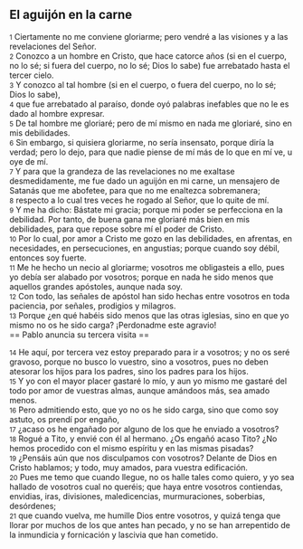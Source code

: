 == El aguijón en la carne ==

{{anchor|1}} <small>1</small> Ciertamente no me conviene gloriarme; pero vendré a las visiones y a las revelaciones del Señor.<br>
{{anchor|2}} <small>2</small> Conozco a un hombre en Cristo, que hace catorce años (si en el cuerpo, no lo sé; si fuera del cuerpo, no lo sé; Dios lo sabe) fue arrebatado hasta el tercer cielo.<br>
{{anchor|3}} <small>3</small> Y conozco al tal hombre (si en el cuerpo, o fuera del cuerpo, no lo sé; Dios lo sabe),<br>
{{anchor|4}} <small>4</small> que fue arrebatado al paraíso, donde oyó palabras inefables que no le es dado al hombre expresar.<br>
{{anchor|5}} <small>5</small> De tal hombre me gloriaré; pero de mí mismo en nada me gloriaré, sino en mis debilidades.<br>
{{anchor|6}} <small>6</small> Sin embargo, si quisiera gloriarme, no sería insensato, porque diría la verdad; pero lo dejo, para que nadie piense de mí más de lo que en mí ve, u oye de mí.<br>
{{anchor|7}} <small>7</small> Y para que la grandeza de las revelaciones no me exaltase desmedidamente, me fue dado un aguijón en mi carne, un mensajero de Satanás que me abofetee, para que no me enaltezca sobremanera;<br>
{{anchor|8}} <small>8</small> respecto a lo cual tres veces he rogado al Señor, que lo quite de mí.<br>
{{anchor|9}} <small>9</small> Y me ha dicho: Bástate mi gracia; porque mi poder se perfecciona en la debilidad. Por tanto, de buena gana me gloriaré más bien en mis debilidades, para que repose sobre mí el poder de Cristo.<br>
{{anchor|10}} <small>10</small> Por lo cual, por amor a Cristo me gozo en las debilidades, en afrentas, en necesidades, en persecuciones, en angustias; porque cuando soy débil, entonces soy fuerte.<br>
{{anchor|11}} <small>11</small> Me he hecho un necio al gloriarme; vosotros me obligasteis a ello, pues yo debía ser alabado por vosotros; porque en nada he sido menos que aquellos grandes apóstoles, aunque nada soy.<br>
{{anchor|12}} <small>12</small> Con todo, las señales de apóstol han sido hechas entre vosotros en toda paciencia, por señales, prodigios y milagros.<br>
{{anchor|13}} <small>13</small> Porque ¿en qué habéis sido menos que las otras iglesias, sino en que yo mismo no os he sido carga? ¡Perdonadme este agravio!<br>
== Pablo anuncia su tercera visita ==

{{anchor|14}} <small>14</small> He aquí, por tercera vez estoy preparado para ir a vosotros; y no os seré gravoso, porque no busco lo vuestro, sino a vosotros, pues no deben atesorar los hijos para los padres, sino los padres para los hijos.<br>
{{anchor|15}} <small>15</small> Y yo con el mayor placer gastaré lo mío, y aun yo mismo me gastaré del todo por amor de vuestras almas, aunque amándoos más, sea amado menos.<br>
{{anchor|16}} <small>16</small> Pero admitiendo esto, que yo no os he sido carga, sino que como soy astuto, os prendí por engaño,<br>
{{anchor|17}} <small>17</small> ¿acaso os he engañado por alguno de los que he enviado a vosotros?<br>
{{anchor|18}} <small>18</small> Rogué a Tito, y envié con él al hermano. ¿Os engañó acaso Tito? ¿No hemos procedido con el mismo espíritu y en las mismas pisadas?<br>
{{anchor|19}} <small>19</small> ¿Pensáis aún que nos disculpamos con vosotros? Delante de Dios en Cristo hablamos; y todo, muy amados, para vuestra edificación.<br>
{{anchor|20}} <small>20</small> Pues me temo que cuando llegue, no os halle tales como quiero, y yo sea hallado de vosotros cual no queréis; que haya entre vosotros contiendas, envidias, iras, divisiones, maledicencias, murmuraciones, soberbias, desórdenes;<br>
{{anchor|21}} <small>21</small> que cuando vuelva, me humille Dios entre vosotros, y quizá tenga que llorar por muchos de los que antes han pecado, y no se han arrepentido de la inmundicia y fornicación y lascivia que han cometido.<br>
